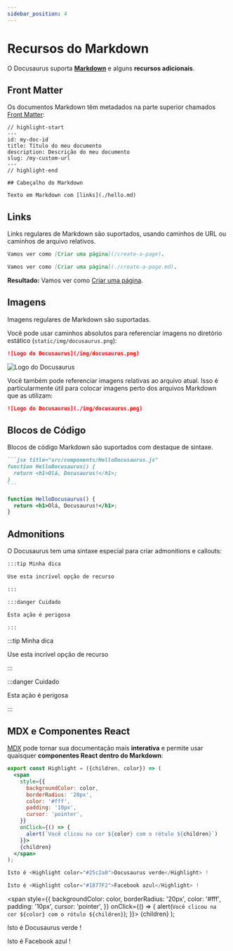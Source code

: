 ```yaml
---
sidebar_position: 4
---
```


# Recursos do Markdown

O Docusaurus suporta **[Markdown](https://daringfireball.net/projects/markdown/syntax)** e alguns **recursos adicionais**.

## Front Matter

Os documentos Markdown têm metadados na parte superior chamados [Front Matter](https://jekyllrb.com/docs/front-matter/):

```text title="my-doc.md"
// highlight-start
---
id: my-doc-id
title: Título do meu documento
description: Descrição do meu documento
slug: /my-custom-url
---
// highlight-end

## Cabeçalho do Markdown

Texto em Markdown com [links](./hello.md)
```

## Links

Links regulares de Markdown são suportados, usando caminhos de URL ou caminhos de arquivo relativos.

```md
Vamos ver como [Criar uma página](/create-a-page).
```

```md
Vamos ver como [Criar uma página](./create-a-page.md).
```

**Resultado:** Vamos ver como [Criar uma página](./create-a-page.md).

## Imagens

Imagens regulares de Markdown são suportadas.

Você pode usar caminhos absolutos para referenciar imagens no diretório estático (`static/img/docusaurus.png`):

```md
![Logo do Docusaurus](/img/docusaurus.png)
```

![Logo do Docusaurus](/img/docusaurus.png)

Você também pode referenciar imagens relativas ao arquivo atual. Isso é particularmente útil para colocar imagens perto dos arquivos Markdown que as utilizam:

```md
![Logo do Docusaurus](./img/docusaurus.png)
```

## Blocos de Código

Blocos de código Markdown são suportados com destaque de sintaxe.

````md
```jsx title="src/components/HelloDocusaurus.js"
function HelloDocusaurus() {
  return <h1>Olá, Docusaurus!</h1>;
}
```
````

```jsx title="src/components/HelloDocusaurus.js"
function HelloDocusaurus() {
  return <h1>Olá, Docusaurus!</h1>;
}
```

## Admonitions

O Docusaurus tem uma sintaxe especial para criar admonitions e callouts:

```md
:::tip Minha dica

Use esta incrível opção de recurso

:::

:::danger Cuidado

Esta ação é perigosa

:::
```

:::tip Minha dica

Use esta incrível opção de recurso

:::

:::danger Cuidado

Esta ação é perigosa

:::

## MDX e Componentes React

[MDX](https://mdxjs.com/) pode tornar sua documentação mais **interativa** e permite usar quaisquer **componentes React dentro do Markdown**:

```jsx
export const Highlight = ({children, color}) => (
  <span
    style={{
      backgroundColor: color,
      borderRadius: '20px',
      color: '#fff',
      padding: '10px',
      cursor: 'pointer',
    }}
    onClick={() => {
      alert(`Você clicou na cor ${color} com o rótulo ${children}`)
    }}>
    {children}
  </span>
);

Isto é <Highlight color="#25c2a0">Docusaurus verde</Highlight> !

Isto é <Highlight color="#1877F2">Facebook azul</Highlight> !
```

  <span
    style={{
      backgroundColor: color,
      borderRadius: '20px',
      color: '#fff',
      padding: '10px',
      cursor: 'pointer',
    }}
    onClick={() => {
      alert(`Você clicou na cor ${color} com o rótulo ${children}`);
    }}>
    {children}
  </span>
);

Isto é <Highlight color="#25c2a0">Docusaurus verde</Highlight> !

Isto é <Highlight color="#1877F2">Facebook azul</Highlight> !